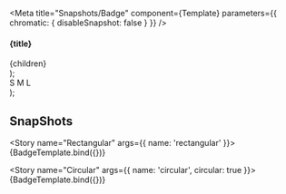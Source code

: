 
<Meta
  title="Snapshots/Badge"
  component={Template}
  parameters={{ chromatic: { disableSnapshot: false } }}
/>

  <section>
    <h4>{title}</h4>
    <div style={{ display: 'flex', gap: '10px' }}>{children}</div>
  </section>
);

  <div>
    <Container title="Positions">
      <BadgeWrapper circular={props.circular}>
        <Badge position="top-left" {...props} />
      </BadgeWrapper>
      <BadgeWrapper circular={props.circular}>
        <Badge position="top-right" {...props} />
      </BadgeWrapper>
      <BadgeWrapper circular={props.circular}>
        <Badge position="bottom-left" {...props} />
      </BadgeWrapper>
      <BadgeWrapper circular={props.circular}>
        <Badge position="bottom-right" {...props} />
      </BadgeWrapper>
    </Container>
    <Container title="Sizes">
      <BadgeWrapper circular={props.circular}>
        <Badge size="small" {...props}>
          S
        </Badge>
      </BadgeWrapper>
      <BadgeWrapper circular={props.circular}>
        <Badge size="medium" {...props}>
          M
        </Badge>
      </BadgeWrapper>
      <BadgeWrapper circular={props.circular}>
        <Badge size="large" {...props}>
          L
        </Badge>
      </BadgeWrapper>
    </Container>
    <Container title="Colors">
      <BadgeWrapper circular={props.circular}>
        <Badge size="medium" color="primary" {...props} />
      </BadgeWrapper>
      <BadgeWrapper circular={props.circular}>
        <Badge size="medium" color="secondary" {...props} />
      </BadgeWrapper>
      <BadgeWrapper circular={props.circular}>
        <Badge size="medium" color="success" {...props} />
      </BadgeWrapper>
      <BadgeWrapper circular={props.circular}>
        <Badge size="medium" color="danger" {...props} />
      </BadgeWrapper>
      <BadgeWrapper circular={props.circular}>
        <Badge size="medium" color="warning" {...props} />
      </BadgeWrapper>
      <BadgeWrapper circular={props.circular}>
        <Badge size="medium" color="disabled" {...props} />
      </BadgeWrapper>
    </Container>
    <Container title="Content">
      <BadgeWrapper circular={props.circular}>
        <Badge {...props} />
      </BadgeWrapper>
      <BadgeWrapper circular={props.circular}>
        <Badge value="10" {...props} />
      </BadgeWrapper>
      <BadgeWrapper circular={props.circular}>
        <Badge icon="settings" {...props} />
      </BadgeWrapper>
    </Container>
  </div>
);

## SnapShots

<Story name="Rectangular" args={{ name: 'rectangular' }}>
  {BadgeTemplate.bind({})}
</Story>

<Story name="Circular" args={{ name: 'circular', circular: true }}>
  {BadgeTemplate.bind({})}
</Story>

